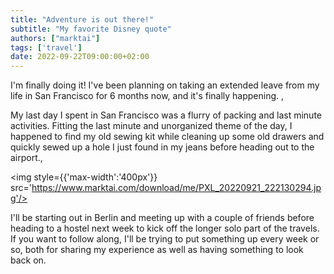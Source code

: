 ```yaml
---
title: "Adventure is out there!"
subtitle: "My favorite Disney quote"
authors: ["marktai"]
tags: ['travel']
date: 2022-09-22T09:00:00+02:00
---
```

I'm finally doing it! I've been planning on taking an extended leave from my life in San Francisco for 6 months now, and it's finally happening. ,

My last day I spent in San Francisco was a flurry of packing and last minute activities. Fitting the last minute and unorganized theme of the day, I happened to find my old sewing kit while cleaning up some old drawers and quickly sewed up a hole I just found in my jeans before heading out to the airport.,

<img style={{'max-width':'400px'}} src='https://www.marktai.com/download/me/PXL_20220921_222130294.jpg'/>

I'll be starting out in Berlin and meeting up with a couple of friends before heading to a hostel next week to kick off the longer solo part of the travels. If you want to follow along, I'll be trying to put something up every week or so, both for sharing my experience as well as having something to look back on.

